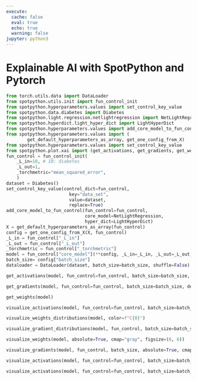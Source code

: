 ```yaml
---
execute:
  cache: false
  eval: true
  echo: true
  warning: false
jupyter: python3
---
```


# Explainable AI with SpotPython and Pytorch {#sec-xai}

```python
from torch.utils.data import DataLoader
from spotpython.utils.init import fun_control_init
from spotpython.hyperparameters.values import set_control_key_value
from spotpython.data.diabetes import Diabetes
from spotpython.light.regression.netlightregression import NetLightRegression
from spotpython.hyperdict.light_hyper_dict import LightHyperDict
from spotpython.hyperparameters.values import add_core_model_to_fun_control
from spotpython.hyperparameters.values import (
        get_default_hyperparameters_as_array, get_one_config_from_X)
from spotpython.hyperparameters.values import set_control_key_value
from spotpython.plot.xai import (get_activations, get_gradients, get_weights, plot_nn_values_hist, plot_nn_values_scatter, visualize_weights, visualize_gradients, visualize_activations, visualize_gradient_distributions, visualize_weights_distributions)
fun_control = fun_control_init(
    _L_in=10, # 10: diabetes
    _L_out=1,
    _torchmetric="mean_squared_error",
    )
dataset = Diabetes()
set_control_key_value(control_dict=fun_control,
                        key="data_set",
                        value=dataset,
                        replace=True)
add_core_model_to_fun_control(fun_control=fun_control,
                              core_model=NetLightRegression,
                              hyper_dict=LightHyperDict)
X = get_default_hyperparameters_as_array(fun_control)
config = get_one_config_from_X(X, fun_control)
_L_in = fun_control["_L_in"]
_L_out = fun_control["_L_out"]
_torchmetric = fun_control["_torchmetric"]
model = fun_control["core_model"](**config, _L_in=_L_in, _L_out=_L_out, _torchmetric=_torchmetric)
batch_size= config["batch_size"]
dataloader = DataLoader(dataset, batch_size=batch_size, shuffle=False)
```

```python
get_activations(model, fun_control=fun_control, batch_size=batch_size, device = "cpu")
```

```python
get_gradients(model, fun_control=fun_control, batch_size=batch_size, device = "cpu")
```

```python
get_weights(model)
```

```python
visualize_activations(model, fun_control=fun_control, batch_size=batch_size, device = "cpu", cmap="BlueWhiteRed", absolute=False)
```

```python
visualize_weights_distributions(model, color=f"C{0}")
```

```python
visualize_gradient_distributions(model, fun_control, batch_size=batch_size, color=f"C{0}")
```

```python
visualize_weights(model, absolute=True, cmap="gray", figsize=(6, 6))
```

```python
visualize_gradients(model, fun_control, batch_size, absolute=True, cmap="BlueWhiteRed", figsize=(6, 6))
```

```python
visualize_activations(model, fun_control=fun_control, batch_size=batch_size, device = "cpu")
```

```python
visualize_activations(model, fun_control=fun_control, batch_size=batch_size, device = "cpu")
```


